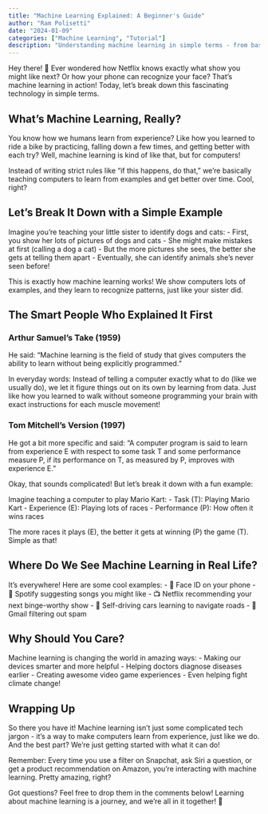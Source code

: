 ```yaml
---
title: "Machine Learning Explained: A Beginner's Guide"
author: "Ram Polisetti"
date: "2024-01-09"
categories: ["Machine Learning", "Tutorial"]
description: "Understanding machine learning in simple terms - from basic concepts to real-world applications"
---
```


Hey there! 👋 Ever wondered how Netflix knows exactly what show you might like next? Or how your phone can recognize your face? That's machine learning in action! Today, let's break down this fascinating technology in simple terms.

## What's Machine Learning, Really?

You know how we humans learn from experience? Like how you learned to ride a bike by practicing, falling down a few times, and getting better with each try? Well, machine learning is kind of like that, but for computers!

Instead of writing strict rules like "if this happens, do that," we're basically teaching computers to learn from examples and get better over time. Cool, right?

## Let's Break It Down with a Simple Example

Imagine you're teaching your little sister to identify dogs and cats:
- First, you show her lots of pictures of dogs and cats
- She might make mistakes at first (calling a dog a cat)
- But the more pictures she sees, the better she gets at telling them apart
- Eventually, she can identify animals she's never seen before!

This is exactly how machine learning works! We show computers lots of examples, and they learn to recognize patterns, just like your sister did.

## The Smart People Who Explained It First

### Arthur Samuel's Take (1959)
He said: "Machine learning is the field of study that gives computers the ability to learn without being explicitly programmed."

In everyday words: Instead of telling a computer exactly what to do (like we usually do), we let it figure things out on its own by learning from data. Just like how you learned to walk without someone programming your brain with exact instructions for each muscle movement!

### Tom Mitchell's Version (1997)
He got a bit more specific and said: "A computer program is said to learn from experience E with respect to some task T and some performance measure P, if its performance on T, as measured by P, improves with experience E."

Okay, that sounds complicated! But let's break it down with a fun example:

Imagine teaching a computer to play Mario Kart:
- Task (T): Playing Mario Kart
- Experience (E): Playing lots of races
- Performance (P): How often it wins races

The more races it plays (E), the better it gets at winning (P) the game (T). Simple as that!

## Where Do We See Machine Learning in Real Life?

It's everywhere! Here are some cool examples:
- 📱 Face ID on your phone
- 🎵 Spotify suggesting songs you might like
- 📺 Netflix recommending your next binge-worthy show
- 🚗 Self-driving cars learning to navigate roads
- 📧 Gmail filtering out spam

## Why Should You Care?

Machine learning is changing the world in amazing ways:
- Making our devices smarter and more helpful
- Helping doctors diagnose diseases earlier
- Creating awesome video game experiences
- Even helping fight climate change!

## Wrapping Up

So there you have it! Machine learning isn't just some complicated tech jargon - it's a way to make computers learn from experience, just like we do. And the best part? We're just getting started with what it can do!

Remember: Every time you use a filter on Snapchat, ask Siri a question, or get a product recommendation on Amazon, you're interacting with machine learning. Pretty amazing, right?

Got questions? Feel free to drop them in the comments below! Learning about machine learning is a journey, and we're all in it together! 🚀
